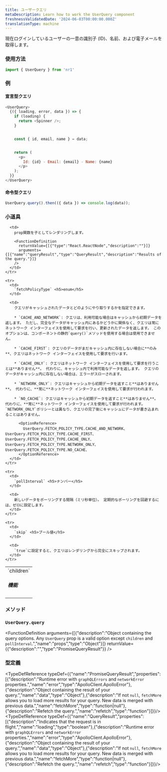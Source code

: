 ```yaml
---
title: ユーザークエリ
metaDescription: Learn how to work the UserQuery component
freshnessValidatedDate: '2024-06-03T00:00:00.000Z'
translationType: machine
---
```


現在ログインしているユーザーの一意の識別子 (ID)、名前、および電子メールを取得します。

### 使用方法

```js
import { UserQuery } from 'nr1'
```

### 例

#### 宣言型クエリ

```js
<UserQuery>
  {({ loading, error, data }) => {
    if (loading) {
      return <Spinner />;
    }


    const { id, email, name } = data;


    return (
      <p>
        Id: {id} - Email: {email} - Name: {name}
      </p>
    );
  }}
</UserQuery>
```

#### 命令型クエリ

```js
UserQuery.query().then(({ data }) => console.log(data));
```

### 小道具

<table>
  <tbody>
    <tr>
      <td>
        `children` <h5>機能</h5>
      </td>

      <td>
        prop関数を子としてレンダリングします。

        <FunctionDefinition
          returnValue={[{"type":"React.ReactNode","description":""}]}
          arguments={[{"name":"queryResult","type":"QueryResult","description":"Results of the query."}]}
        />
      </td>
    </tr>

    <tr>
      <td>
        `fetchPolicyType` <h5>enum</h5>
      </td>

      <td>
        クエリがキャッシュされたデータとどのようにやり取りするかを指定できます。

        * `CACHE_AND_NETWORK`: クエリは、利用可能な場合はキャッシュから初期データを返します。 ただし、完全なデータがキャッシュ内にあるかどうかに関係なく、クエリは常にネットワーク インターフェイスを使用して要求を行い、更新されたデータを返します。 このオプションは、コンポーネントの静的`query()`メソッドを使用する場合は使用できません。

        * `CACHE_FIRST`: クエリのデータがまだキャッシュ内に存在しない場合に**のみ**、クエリはネットワーク インターフェイスを使用して要求を行います。

        * `CACHE_ONLY`: クエリはネットワーク インターフェイスを使用して要求を行うことは**ありません**。 代わりに、キャッシュ内で利用可能なデータを返します。 クエリのデータがキャッシュ内に存在しない場合は、エラーがスローされます。

        * `NETWORK_ONLY`: クエリはキャッシュから初期データを返すこと**はありません**。 代わりに、**常に**ネットワーク インターフェイスを使用して要求が行われます。

        * `NO_CACHE`: クエリはキャッシュから初期データを返すこと**はありません**。 代わりに、**常に**ネットワーク インターフェイスを使用して要求が行われます。 `NETWORK_ONLY`ポリシーとは異なり、クエリの完了後にキャッシュにデータが書き込まれることはありません。

          <OptionReference>
            UserQuery.FETCH_POLICY_TYPE.CACHE_AND_NETWORK、UserQuery.FETCH_POLICY_TYPE.CACHE_FIRST、UserQuery.FETCH_POLICY_TYPE.CACHE_ONLY、UserQuery.FETCH_POLICY_TYPE.NETWORK_ONLY、UserQuery.FETCH_POLICY_TYPE.NO_CACHE、
          </OptionReference>
      </td>
    </tr>

    <tr>
      <td>
        `pollInterval` <h5>ナンバー</h5>
      </td>

      <td>
        新しいデータをポーリングする間隔（ミリ秒単位）。 定期的なポーリングを回避するには、ゼロに設定します。
      </td>
    </tr>

    <tr>
      <td>
        `skip` <h5>ブール値</h5>
      </td>

      <td>
        `true`に設定すると、クエリはレンダリングから完全にスキップされます。
      </td>
    </tr>
  </tbody>
</table>

### メソッド

### `UserQuery.query`

<FunctionDefinition
  arguments={[{"description":"Object containing the query options. Any `UserQuery` prop is a valid option except `children` and `pollInterval`.","name":"props","type":"Object"}]}
  returnValue={{"description":"","type":"PromiseQueryResult"}}
/>

### 型定義

<TypeDefReference typeDef={{"name":"PromiseQueryResult","properties":[{"description":"Runtime error with `graphQLErrors` and `networkError` properties.","name":"error","type":"ApolloClient.ApolloError"},{"description":"Object containing the result of your query.","name":"data","type":"Object"},{"description":"If not `null`, `fetchMore` allows you to load more results for your query. New data is merged with previous data.","name":"fetchMore","type":"function|null"},{"description":"Refetch the query.","name":"refetch","type":"function"}]}}/><TypeDefReference typeDef={{"name":"QueryResult","properties":[{"description":"Indicates that the request is in flight.","name":"loading","type":"boolean"},{"description":"Runtime error with `graphQLErrors` and `networkError` properties.","name":"error","type":"ApolloClient.ApolloError"},{"description":"Object containing the result of your query.","name":"data","type":"Object"},{"description":"If not `null`, `fetchMore` allows you to load more results for your query. New data is merged with previous data.","name":"fetchMore","type":"function|null"},{"description":"Refetch the query.","name":"refetch","type":"function"}]}}/>